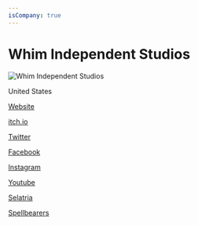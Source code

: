 ```yaml
---
isCompany: true
---
```


# Whim Independent Studios

![Whim Independent Studios](https://www.whimindie.com/wp-content/uploads/2020/06/Splash1.png)

<Location>

United States

</Location>

<Website>

[Website](https://www.whimindie.com/)

[itch.io](https://whimindie.itch.io/)

[Twitter](https://twitter.com/whimindie)

[Facebook](https://facebook.com/whimindie)

[Instagram](https://instagram.com/whimindie)

[Youtube](https://www.youtube.com/channel/UCsCbwo_xHNDcGKsYftyCu5A/)

</Website>

<Games>

[Selatria](https://www.selatria.com)

[Spellbearers](https://www.spellbearers.com)

</Games>
